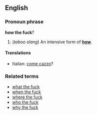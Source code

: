 ==English==
===Pronoun phrase===
'''how the fuck'''?

#(''taboo slang'') An intensive form of '''[[how]]'''.

====Translations====
*Italian: [[come cazzo]]?

===Related terms===
*[[what the fuck]]
*[[when the fuck]]
*[[where the fuck]]
*[[who the fuck]]
*[[why the fuck]]